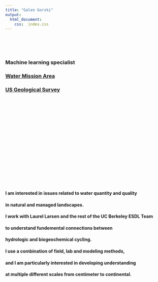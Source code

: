 ```yaml
---
title: "Galen Gorski"
output:
  html_document:
    css:  index.css
---
```



<br>
<br>
<br>

### Machine learning specialist
### [Water Mission Area](https://www.usgs.gov/mission-areas/water-resources)
### [US Geological Survey](https://www.usgs.gov/) 

<br>
<br>
<br>
<br>
<br>
<br>
<br>
<br>
<br>
<br>
<br>
<br>
<br>
<br>
<br>
<br>



#### I am interested in issues related to water quantity and quality 
#### in natural and managed landscapes. 
#### I work with Laurel Larsen and the rest of the UC Berkeley ESDL Team 
#### to understand fundemental connections between 
#### hydrologic and biogeochemical cycling. 
#### I use a combination of field, lab and modeling methods, 
#### and I am particularly interested in developing understanding 
#### at multiple different scales from centimeter to continental.


